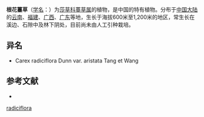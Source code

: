 {{Speciesbox
| name = 根花薹草
| status = 
| status_system = 
| image =
| genus = Carex
| species = radiciflora
| authority = Dunn
}}

'''根花薹草'''（[[学名|学名]]：{{lang|la|''Carex radiciflora''}}）为[[莎草科|莎草科]][[薹草属|薹草属]]的植物，是中国的特有植物。分布于[[中国大陆|中国大陆]]的[[云南|云南]]、[[福建|福建]]、[[广西|广西]]、[[广东|广东]]等地，生长于海拔600米至1,200米的地区，常生长在溪边、石隙中及林下阴处，目前尚未由人工引种栽培。

== 异名 ==
* Carex radiciflora Dunn var. aristata Tang et Wang

== 参考文献 ==
<div class="references-small">
* {{cite web| url =http://www.bioinfo.cn/db05/KmzwSpecies.php?action=view&id=6799| title =根花薹草| work =《中国高等植物数据库全库》| publisher =中国科学院微生物研究所| author =昆明植物研究所| accessdate =2009-02-24| deadurl =yes| archiveurl =https://web.archive.org/web/20160305080028/http://www.bioinfo.cn/db05/KmzwSpecies.php?action=view&id=6799| archivedate =2016-03-05}}
</div>
{{Taxonbar|from=Q11111009}}

{{DEFAULTSORT:Carex radiciflora}}
[[Category:薹草属|radiciflora]]


{{Carex-stub}}